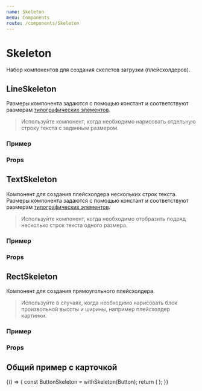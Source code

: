 ```yaml
---
name: Skeleton
menu: Components
route: /components/Skeleton
---
```





<TypoSelect />
<ThemeSelect />

# Skeleton
Набор компонентов для создания скелетов загрузки (плейсхолдеров).

## LineSkeleton
Размеры компонента задаются с помощью констант и соответствуют размерам [типографических элементов](/typography).

> Используйте компонент, когда необходимо нарисовать отдельную строку текста с заданным размером.

### Пример
<Playground>
    <ThemeBackground>
        <LineSkeleton gradient size="headline3" />
    </ThemeBackground>
</Playground>

### Props
<Props of={LineSkeleton} />

## TextSkeleton
Компонент для создания плейсхолдера нескольких строк текста. Размеры компонента задаются с помощью констант и соответствуют размерам [типографических элементов](/typography).

> Используйте компонент, когда необходимо отобразить подряд несколько строк текста одного размера.

### Пример
<Playground>
    <ThemeBackground>
        <TextSkeleton gradient size="body1" lines={3} />
    </ThemeBackground>
</Playground>

### Props
<Props of={TextSkeleton} />

## RectSkeleton
Компонент для создания прямоугольного плейсхолдера.

> Используйте в случаях, когда необходимо нарисовать блок произвольной высоты и ширины, например плейсхолдер картинки.

### Пример
<Playground>
    <ThemeBackground>
        <RectSkeleton gradient width="2rem" height="2rem" />
    </ThemeBackground>
</Playground>

### Props
<Props of={RectSkeleton} />

## Общий пример с карточкой
<Playground>
    {() => {
        const ButtonSkeleton = withSkeleton(Button);
        return (
            <ThemeBackground>
                <Card style={{ width: '20rem' }}>
                    <CardBody>
                        <RectSkeleton width="100%" height="12rem" roundness={0} gradient />
                        <CardContent>
                            <LineSkeleton size="headline3" gradient />
                            <LineSkeleton size="headline1" gradient style={{ marginTop: '0.75rem' }} />
                            <LineSkeleton size="footnote1" gradient style={{ marginTop: '0.375rem' }} />
                            <ButtonSkeleton
                                skeleton
                                gradient
                                fullWidth
                                text="Подробнее"
                                view="primary"
                                size="s"
                                scaleOnInteraction={false}
                                style={{ marginTop: '1em' }}
                                tabIndex={-1}
                            />
                        </CardContent>
                    </CardBody>
                </Card>
            </ThemeBackground>
        );
    }}
</Playground>
